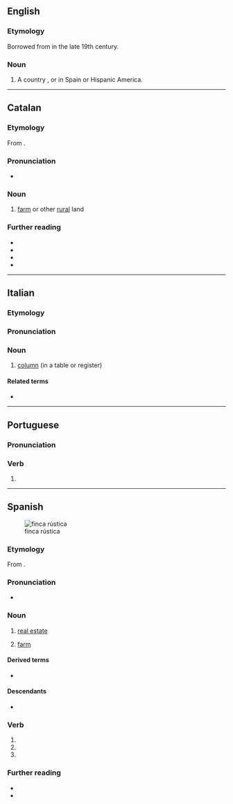 {{also|fincá}}
==English==

===Etymology===
Borrowed from {{bor|en|es|finca}} in the late 19th century.

===Noun===
{{en-noun}}

# A country {{l|en|estate}}, {{l|en|farm}} or {{l|en|ranch}} in Spain or Hispanic America.

----

==Catalan==

===Etymology===
From {{bor|ca|es|finca}}.

===Pronunciation===
* {{ca-IPA}}

===Noun===
{{ca-noun|f}}

# [[farm]] or other [[rural]] land

===Further reading===
* {{R:IEC2}}
* {{R:GDLC}}
* {{R:DNV}}
* {{R:DCVB}}

----

==Italian==

===Etymology===
{{rfe|it}}

===Pronunciation===
{{it-pr|fìnca}}

===Noun===
{{it-noun|f}}

# [[column]] (in a table or register)

====Related terms====
* {{l|it|fincatura}}

----

==Portuguese==

===Pronunciation===
{{pt-IPA}}

===Verb===
{{head|pt|verb form}}

# {{pt-verb-form-of|fincar}}

----

==Spanish==
[[Image:Finca-CanFrareVerd-Ibiza.JPG|thumb|finca rústica]]

===Etymology===
From {{m|es|fincar}}.

===Pronunciation===
{{es-IPA}}
* {{audio|es|LL-Q1321 (spa)-AdrianAbdulBaha-finca.wav|Audio (Colombia)}}

===Noun===
{{es-noun|f}}

# [[real estate]] {{gloss|typically rural and surrounding land but also urban}}
#: {{syn|es|bien inmueble}}
# [[farm]]
#: {{syn|es|hacienda}}

====Derived terms====
* {{l|es|finquero}}

====Descendants====
* {{desc|ca|finca|bor=1}}

===Verb===
{{head|es|verb form}}

# {{es-verb form of|mood=imperative|sense=affirmative|formal=n|person=2|number=s|ending=ar|fincar}}
# {{es-verb form of|mood=indicative|tense=present|formal=y|person=2|number=s|ending=ar|fincar}}
# {{es-verb form of|mood=indicative|tense=present|person=3|number=s|ending=ar|fincar}}

===Further reading===
* {{R:DRAE}}
* {{pedia|lang=es}}

{{C|es|Agriculture}}